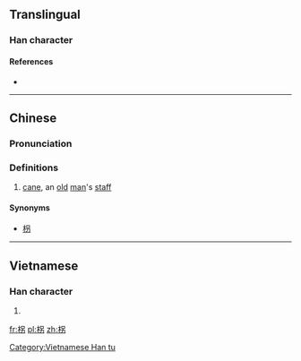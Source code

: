 ==Translingual==

===Han character===
{{Han char|rn=75|rad=木|as=05|sn=9|four=46927|canj=DRKS|ids=⿰木另}}

====References====
* {{Han ref|kx=0517.080|dkj=14584|hdz=21184.010|uh=67FA|ud=26618|bh=CF5E|bd=53086}}

----

==Chinese==
{{zh-forms}}

===Pronunciation===
{{zh-pron
|m=guǎi
|c=gwaai2
|mc=
|oc=
|ma=
|cat=n
}}

===Definitions===
# [[cane]], an [[old]] [[man]]'s [[staff]]

====Synonyms====
* [[枴]]

----

==Vietnamese==

===Han character===
{{vi-readings|rs=木05|hanviet=quảy}}

# {{defn|vi|sort=木05}}

[[Category:Vietnamese Han tu]]

[[fr:柺]]
[[pl:柺]]
[[zh:柺]]